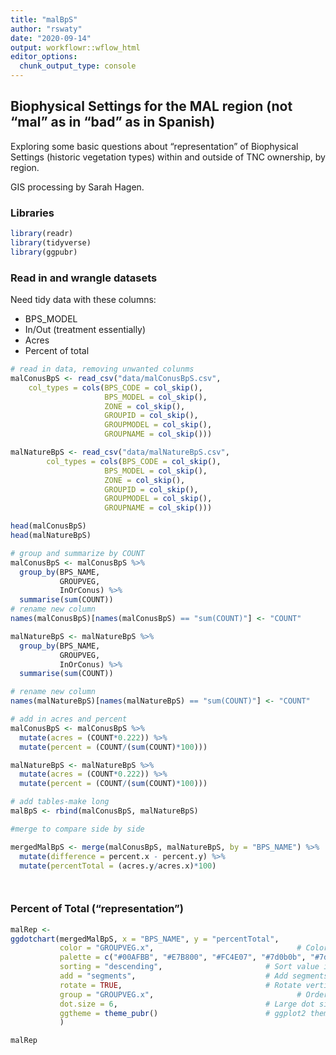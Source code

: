 ```yaml
---
title: "malBpS"
author: "rswaty"
date: "2020-09-14"
output: workflowr::wflow_html
editor_options:
  chunk_output_type: console
---
```


## Biophysical Settings for the MAL region (not "mal" as in "bad" as in Spanish)

Exploring some basic questions about "representation" of Biophysical Settings (historic vegetation types) within and outside of TNC ownership, by region.

GIS processing by Sarah Hagen.

### Libraries

```r
library(readr)
library(tidyverse)
library(ggpubr)
```



### Read in and wrangle datasets

Need tidy data with these columns:

* BPS_MODEL
* In/Out (treatment essentially)
* Acres
* Percent of total 

```r
# read in data, removing unwanted colunms
malConusBpS <- read_csv("data/malConusBpS.csv", 
    col_types = cols(BPS_CODE = col_skip(), 
                     BPS_MODEL = col_skip(), 
                     ZONE = col_skip(), 
                     GROUPID = col_skip(), 
                     GROUPMODEL = col_skip(), 
                     GROUPNAME = col_skip()))

malNatureBpS <- read_csv("data/malNatureBpS.csv", 
        col_types = cols(BPS_CODE = col_skip(), 
                     BPS_MODEL = col_skip(), 
                     ZONE = col_skip(), 
                     GROUPID = col_skip(), 
                     GROUPMODEL = col_skip(), 
                     GROUPNAME = col_skip()))

head(malConusBpS)
head(malNatureBpS)

# group and summarize by COUNT
malConusBpS <- malConusBpS %>%
  group_by(BPS_NAME, 
           GROUPVEG,
           InOrConus) %>%
  summarise(sum(COUNT)) 
# rename new column
names(malConusBpS)[names(malConusBpS) == "sum(COUNT)"] <- "COUNT"

malNatureBpS <- malNatureBpS %>%
  group_by(BPS_NAME, 
           GROUPVEG,
           InOrConus) %>%
  summarise(sum(COUNT))

# rename new column
names(malNatureBpS)[names(malNatureBpS) == "sum(COUNT)"] <- "COUNT"

# add in acres and percent
malConusBpS <- malConusBpS %>%
  mutate(acres = (COUNT*0.222)) %>%
  mutate(percent = (COUNT/(sum(COUNT)*100)))

malNatureBpS <- malNatureBpS %>%
  mutate(acres = (COUNT*0.222)) %>%
  mutate(percent = (COUNT/(sum(COUNT)*100)))

# add tables-make long
malBpS <- rbind(malConusBpS, malNatureBpS)

#merge to compare side by side

mergedMalBpS <- merge(malConusBpS, malNatureBpS, by = "BPS_NAME") %>%
  mutate(difference = percent.x - percent.y) %>%
  mutate(percentTotal = (acres.y/acres.x)*100)




```



### Percent of Total ("representation")

```r

malRep <-
ggdotchart(mergedMalBpS, x = "BPS_NAME", y = "percentTotal",
           color = "GROUPVEG.x",                                # Color by groups
           palette = c("#00AFBB", "#E7B800", "#FC4E07", "#7d0b0b", "#7d0b0b", "#2b2424" ), # Custom color palette
           sorting = "descending",                       # Sort value in descending order
           add = "segments",                             # Add segments from y = 0 to dots
           rotate = TRUE,                                # Rotate vertically
           group = "GROUPVEG.x",                                # Order by groups
           dot.size = 6,                                 # Large dot size
           ggtheme = theme_pubr()                        # ggplot2 theme
           )

malRep
```



















